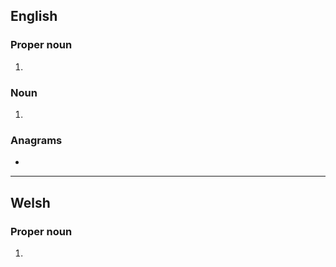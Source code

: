 {{also|uda|úða}}
==English==

===Proper noun===
{{en-proper noun}}

# {{initialism of|{{w|Ulster Defense Association}}|lang=en}}

===Noun===
{{en-noun|-}}

# {{initialism of|urticaria-deafness-amyloidosis syndrome|lang=en}}

===Anagrams===
* {{anagrams|en|a=adu|AUD|Adu|Au.D.|DAU|Dua|aud.|dau|du'a'|dua}}

----

==Welsh==

===Proper noun===
{{head|cy|proper noun}}

# {{io|lang=cy|Unol Daleithiau America||[[United States of America]]}}